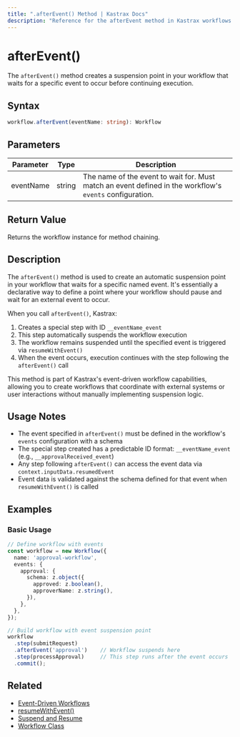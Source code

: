 ```yaml
---
title: ".afterEvent() Method | Kastrax Docs"
description: "Reference for the afterEvent method in Kastrax workflows that creates event-based suspension points."
---
```


# afterEvent()

The `afterEvent()` method creates a suspension point in your workflow that waits for a specific event to occur before continuing execution.

## Syntax

```typescript
workflow.afterEvent(eventName: string): Workflow
```

## Parameters

| Parameter | Type | Description |
|-----------|------|-------------|
| eventName | string | The name of the event to wait for. Must match an event defined in the workflow's `events` configuration. |

## Return Value

Returns the workflow instance for method chaining.

## Description

The `afterEvent()` method is used to create an automatic suspension point in your workflow that waits for a specific named event. It's essentially a declarative way to define a point where your workflow should pause and wait for an external event to occur.

When you call `afterEvent()`, Kastrax:

1. Creates a special step with ID `__eventName_event`
2. This step automatically suspends the workflow execution
3. The workflow remains suspended until the specified event is triggered via `resumeWithEvent()`
4. When the event occurs, execution continues with the step following the `afterEvent()` call

This method is part of Kastrax's event-driven workflow capabilities, allowing you to create workflows that coordinate with external systems or user interactions without manually implementing suspension logic.

## Usage Notes

- The event specified in `afterEvent()` must be defined in the workflow's `events` configuration with a schema
- The special step created has a predictable ID format: `__eventName_event` (e.g., `__approvalReceived_event`)
- Any step following `afterEvent()` can access the event data via `context.inputData.resumedEvent`
- Event data is validated against the schema defined for that event when `resumeWithEvent()` is called

## Examples

### Basic Usage

```typescript
// Define workflow with events
const workflow = new Workflow({
  name: 'approval-workflow',
  events: {
    approval: {
      schema: z.object({
        approved: z.boolean(),
        approverName: z.string(),
      }),
    },
  },
});

// Build workflow with event suspension point
workflow
  .step(submitRequest)
  .afterEvent('approval')    // Workflow suspends here
  .step(processApproval)     // This step runs after the event occurs
  .commit();
```
## Related

- [Event-Driven Workflows](./events.mdx)
- [resumeWithEvent()](./resumeWithEvent.mdx)
- [Suspend and Resume](../../docs/workflows/suspend-and-resume.mdx)
- [Workflow Class](./workflow.mdx)
